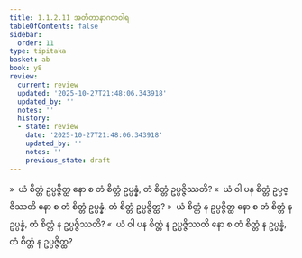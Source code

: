 ```yaml
---
title: 1.1.2.11 အတီတာနာဂတဝါရ
tableOfContents: false
sidebar:
  order: 11
type: tipitaka
basket: ab
book: y8
review:
  current: review
  updated: '2025-10-27T21:48:06.343918'
  updated_by: ''
  notes: ''
  history:
  - state: review
    date: '2025-10-27T21:48:06.343918'
    updated_by: ''
    notes: ''
    previous_state: draft
---
```



<ReviewStatus review={frontmatter.review} showDetails={true} />

<HypothesisAnnotation frontmatter={frontmatter} />

<DynamicBreadcrumb />

<Division number="37" book="y8" e="ch" v="34" p="295">

<Paragraph number="154" book="y8">
»  ယံ စိတ္တံ ဥပ္ပဇ္ဇိတ္ထ နော စ တံ စိတ္တံ ဥပ္ပန္နံ, တံ စိတ္တံ ဥပ္ပဇ္ဇိဿတိ?
</Paragraph>

<Paragraph number="155" book="y8">
«  ယံ ဝါ ပန စိတ္တံ ဥပ္ပဇ္ဇိဿတိ နော စ တံ စိတ္တံ ဥပ္ပန္နံ, တံ စိတ္တံ ဥပ္ပဇ္ဇိတ္ထ?
</Paragraph>

<Paragraph number="156" book="y8">
»  ယံ စိတ္တံ န ဥပ္ပဇ္ဇိတ္ထ နော စ တံ စိတ္တံ န ဥပ္ပန္နံ, တံ စိတ္တံ န ဥပ္ပဇ္ဇိဿတိ?
</Paragraph>

<Paragraph number="157" book="y8">
«  ယံ ဝါ ပန စိတ္တံ န ဥပ္ပဇ္ဇိဿတိ နော စ တံ စိတ္တံ န ဥပ္ပန္နံ, တံ စိတ္တံ န ဥပ္ပဇ္ဇိတ္ထ?
</Paragraph>
</Division>